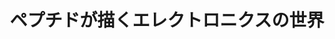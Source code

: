 ﻿---
title: "ペプチドが描くエレクトロニクスの世界"
category: "物質理工学院"
vol: 85
interviewee: "早水 裕平"
url: ""
tags: ["ペプチド","エレクトロニクス","材料","自己組織化"]
pdf: "85-3-hayamizu.pdf"
career: ""
preface: "早水研究室では、ペプチドをグラフェンなどのナノ材料の上に自己組織化させ、エレクトロニクスに応用する研究を行なっている。本稿では、はじめにペプチドのグラフェン上での自己組織化について説明し、次にペプチドをエレクトロニクスに応用する方法とそのメリットについて紹介する。また、先生が生体分子とエレクトロニクスという異なった分野を横断した研究を行なっている経緯についても紹介する。"
---
